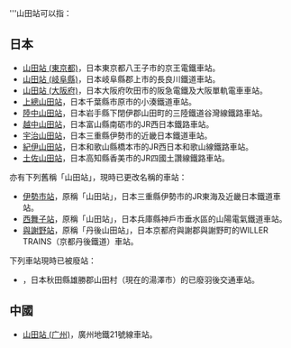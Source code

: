 '''山田站可以指：
==日本==
* [[山田站_(東京都)|山田站 (東京都)]]，日本東京都八王子市的京王電鐵車站。
* [[山田站_(岐阜縣)|山田站 (岐阜縣)]]，日本岐阜縣郡上市的長良川鐵道車站。
* [[山田站_(大阪府)|山田站 (大阪府)]]，日本大阪府吹田市的阪急電鐵及大阪單軌電車車站。
* [[上總山田站|上總山田站]]，日本千葉縣市原市的小湊鐵道車站。
* [[陸中山田站|陸中山田站]]，日本岩手縣下閉伊郡山田町的三陸鐵道谷灣線鐵路車站。
* [[越中山田站|越中山田站]]，日本富山縣南砺市的JR西日本鐵路車站。
* [[宇治山田站|宇治山田站]]，日本三重縣伊勢市的近畿日本鐵道車站。
* [[紀伊山田站|紀伊山田站]]，日本和歌山縣橋本市的JR西日本和歌山線鐵路車站。
* [[土佐山田站|土佐山田站]]，日本高知縣香美市的JR四國土讚線鐵路車站。

亦有下列舊稱「山田站」，現時已更改名稱的車站：
* [[伊勢市站|伊勢市站]]，原稱「山田站」，日本三重縣伊勢市的JR東海及近畿日本鐵道車站。
* [[西舞子站|西舞子站]]，原稱「山田站」，日本兵庫縣神戶市垂水區的山陽電氣鐵道車站。
* [[與謝野站|與謝野站]]，原稱「丹後山田站」，日本京都府與謝郡與謝野町的WILLER TRAINS（京都丹後鐵道）車站。

下列車站現時已被廢站：
* {{link-ja|羽後山田站|羽後山田駅}}，日本秋田縣雄勝郡山田村（現在的湯澤市）的已廢羽後交通車站。

==中國==
* [[山田站_(广州)|山田站 (广州)]]，廣州地鐵21號線車站。

{{disambig|S|CAT=三字車站名消歧義}}